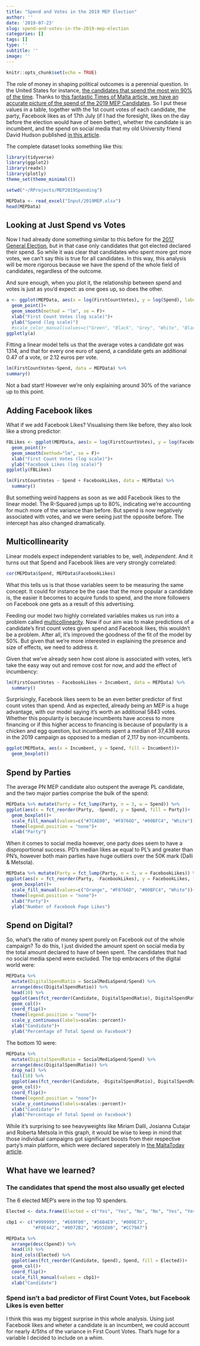 ```yaml
---
title: "Spend and Votes in the 2019 MEP Election"
author: ''
date: '2019-07-23'
slug: spend-and-votes-in-the-2019-mep-election
categories: []
tags: []
type: ''
subtitle: ''
image: ''
---
```

```r
knitr::opts_chunk$set(echo = TRUE)
```

The role of money in shaping political outcomes is a perennial question. In the United States for instance, [the candidates that spend the most win 90% of the time](https://fivethirtyeight.com/features/money-and-elections-a-complicated-love-story/). Thanks to [this fantastic Times of Malta article, we have an accurate picture of the spend of the 2019 MEP Candidates](https://timesofmalta.com/articles/view/how-much-did-mep-candidates-spend-and-who-had-the-deepest-pockets.721918). So I put these values in a table, together with the 1st count votes of each candidate, the party, Facebook likes as of 17th July (if I had the foresight, likes on the day before the election would have of been better), whether the candidate is an incumbent, and the spend on social media that my old University friend David Hudson published [in this article](https://www.maltatoday.com.mt/news/europe-2019/95263/the_facebook_election_candidates_spent_big_on_social_media).

The complete dataset looks something like this:
```r
library(tidyverse)
library(ggplot2)
library(readxl)
library(plotly)
theme_set(theme_minimal())

setwd("~/RProjects/MEP2019Spending")

MEPData <- read_excel("Input/2019MEP.xlsx")
head(MEPData)
```

## Looking at Just Spend vs Votes

Now I had already done something similar to this before for the [2017 General Election](https://lovinmalta.com/opinion/analysis/does-spending-money-campaigning-help-maltese-politicians-rake-in-more-votes/), but in that case only candidates that got elected declared their spend. So while it was clear that candidates who spent more got more votes, we can't say this is true for all candidates. In this way, this analysis will be more rigorous because we have the spend of the whole field of candidates, regardless of the outcome.

And sure enough, when you plot it, the relationship between spend and votes is just as you'd expect: as one goes up, so does the other.
```r
a <- ggplot(MEPData, aes(x = log(FirstCountVotes), y = log(Spend), label = Candidate))+
  geom_point()+
  geom_smooth(method = "lm", se = F)+
  xlab("First Count Votes (log scale)")+
  ylab("Spend (log scale)")
  #scale_color_manual(values=c("Green", "Black", "Grey", "White", "Black", "Orange", "Red", "Blue"))
ggplotly(a)
```

Fitting a linear model tells us that the average votes a candidate got was 1314, and that for every one euro of spend, a candidate gets an additional 0.47 of a vote, or 2.12 euros per vote.

```r
lm(FirstCountVotes~Spend, data = MEPData) %>% 
summary()
```

Not a bad start! However we're only explaining around 30% of the variance up to this point. 

## Adding Facebook likes

What if we add Facebook Likes? Visualising them like before, they also look like a strong predictor:

```r
FBLikes <- ggplot(MEPData, aes(x = log(FirstCountVotes), y = log(FacebookLikes), label = Candidate))+
  geom_point()+
  geom_smooth(method="lm", se = F)+
  xlab("First Count Votes (log scale)")+
  ylab("Facebook Likes (log scale)")
ggplotly(FBLikes)

lm(FirstCountVotes ~ Spend + FacebookLikes, data = MEPData) %>% 
  summary()
```

But something weird happens as soon as we add Facebook likes to the linear model. The R-Squared jumps up to 80%, indicating we're accounting for much more of the variance than before. But spend is now negatively associated with votes, and we were seeing just the opposite before. The intercept has also changed dramatically.

## Multicollinearity

Linear models expect independent variables to be, well, _independent_. And it turns out that Spend and Facebook likes are very strongly correlated:
```r
cor(MEPData$Spend, MEPData$FacebookLikes)
```

What this tells us is that those variables seem to be measuring the same concept. It could for instance be the case that the more popular a candidate is, the easier it becomes to acquire funds to spend, and the more followers on Facebook one gets as a result of this advertising. 

Feeding our model two highly correlated variables makes us run into a problem called [multicollinearity](https://en.wikipedia.org/wiki/Multicollinearity). Now if our aim was to make predictions of a candidate's first count votes given spend and Facebook likes, this wouldn't be a problem. After all, it's improved the goodness of the fit of the model by 50%. But given that we're more interested in explaining the presence and size of effects, we need to address it.


Given that we've already seen how cost alone is associated with votes, let's take the easy way out and remove cost for now, and add the effect of incumbency:

```r
lm(FirstCountVotes ~ FacebookLikes + Incumbent, data = MEPData) %>% 
  summary()
```

Surprisingly, Facebook likes seem to be an even better predictor of first count votes than spend. And as expected, already being an MEP is a huge advantage, with our model saying it's worth an additional 5843 votes. Whether this popularity is because incumbents have access to more financing or if this higher access to financing is because of popularity is a chicken and egg question, but incumbents spent a median of 37,438 euros in the 2019 campaign as opposed to a median of 2,117 by non-incumbents.
```r
ggplot(MEPData, aes(x = Incumbent, y = Spend, fill = Incumbent))+
  geom_boxplot()
```

## Spend by Parties

The average PN MEP candidate also outspent the average PL candidate, and the two major parties comprise the bulk of the spend:
```r
MEPData %>% mutate(Party = fct_lump(Party, n = 3, w = Spend)) %>% 
ggplot(aes(x = fct_reorder(Party, -Spend), y = Spend, fill = Party))+
  geom_boxplot()+
  scale_fill_manual(values=c("#7CAE00", "#F8766D", "#00BFC4", "White"))+
  theme(legend.position = "none")+
  xlab("Party")
```

When it comes to social media however, one party does seem to have a disproportional success. PD's median likes ae equal to PL's and greater than PN's, however both main parties have huge outliers over the 50K mark (Dalli & Metsola). 

```r
MEPData %>% mutate(Party = fct_lump(Party, n = 3, w = FacebookLikes)) %>% 
ggplot(aes(x = fct_reorder(Party, -FacebookLikes), y = FacebookLikes, fill = Party))+
  geom_boxplot()+
  scale_fill_manual(values=c("Orange", "#F8766D", "#00BFC4", "White"))+
  theme(legend.position = "none")+
  xlab("Party")+
  ylab("Number of Facebook Page Likes")
```

## Spend on Digital?

So, what's the ratio of money spent purely on Facebook out of the whole campaign? To do this, I just divided the amount spent on social media by the total amount declared to have of been spent. The candidates that had no social media spend were excluded. The top embracers of the digital world were:

```r
MEPData %>% 
  mutate(DigitalSpendRatio = SocialMediaSpend/Spend) %>% 
  arrange(desc(DigitalSpendRatio)) %>% 
  head(10) %>% 
  ggplot(aes(fct_reorder(Candidate, DigitalSpendRatio), DigitalSpendRatio, fill = Candidate)) +
  geom_col()+
  coord_flip()+
  theme(legend.position = "none")+
  scale_y_continuous(labels=scales::percent)+
  xlab("Candidate")+
  ylab("Percentage of Total Spend on Facebook")
```

The bottom 10 were:

```r
MEPData %>% 
  mutate(DigitalSpendRatio = SocialMediaSpend/Spend) %>% 
  arrange(desc(DigitalSpendRatio)) %>%
  drop_na() %>% 
  tail(10) %>% 
  ggplot(aes(fct_reorder(Candidate, -DigitalSpendRatio), DigitalSpendRatio, fill = Candidate)) +
  geom_col()+
  coord_flip()+ 
  theme(legend.position = "none")+
  scale_y_continuous(labels=scales::percent)+
  xlab("Candidate")+
  ylab("Percentage of Total Spend on Facebook")
```

While it's surprising to see heavyweights like Miriam Dalli, Josianna Cutajar and Roberta Metsola in this graph, it would be wise to keep in mind that those individual campaigns got significant boosts from their respective party's main platform, which were declared seperately in [the MaltaToday article](https://www.maltatoday.com.mt/news/europe-2019/95263/the_facebook_election_candidates_spent_big_on_social_media).

## What have we learned?

### The candidates that spend the most also usually get elected

The 6 elected MEP's were in the top 10 spenders.

```r
Elected <- data.frame(Elected = c("Yes", "Yes", "No", "No", "Yes", "Yes", "No", "Yes", "Yes", "No"))

cbp1 <- c("#999999", "#E69F00", "#56B4E9", "#009E73",
          "#F0E442", "#0072B2", "#D55E00", "#CC79A7")

MEPData %>% 
  arrange(desc(Spend)) %>% 
  head(10) %>% 
  bind_cols(Elected) %>% 
  ggplot(aes(fct_reorder(Candidate, Spend), Spend, fill = Elected))+
  geom_col()+
  coord_flip()+ 
  scale_fill_manual(values = cbp1)+
  xlab("Candidate")
```

### Spend isn't a bad predictor of First Count Votes, but Facebook Likes is even better

I think this was my biggest surprise in this whole analysis. Using just Facebook likes and wheter a candidate is an incumbent, we could account for nearly 4/5ths of the variance in First Count Votes. That's huge for a variable I decided to include on a whim. 